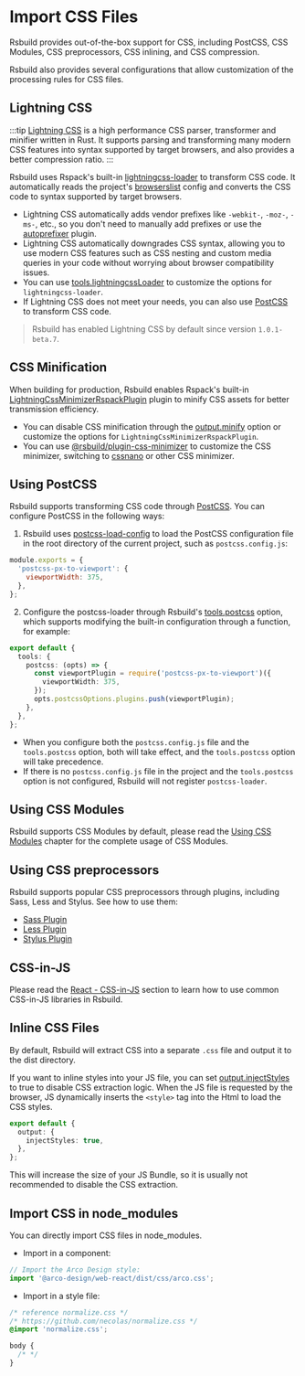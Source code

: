 # Import CSS Files

Rsbuild provides out-of-the-box support for CSS, including PostCSS, CSS Modules, CSS preprocessors, CSS inlining, and CSS compression.

Rsbuild also provides several configurations that allow customization of the processing rules for CSS files.

## Lightning CSS

:::tip
[Lightning CSS](https://lightningcss.dev) is a high performance CSS parser, transformer and minifier written in Rust. It supports parsing and transforming many modern CSS features into syntax supported by target browsers, and also provides a better compression ratio.
:::

Rsbuild uses Rspack's built-in [lightningcss-loader](https://www.rspack.dev/guide/features/builtin-lightningcss-loader) to transform CSS code. It automatically reads the project's [browserslist](/guide/advanced/browserslist) config and converts the CSS code to syntax supported by target browsers.

- Lightning CSS automatically adds vendor prefixes like `-webkit-`, `-moz-`, `-ms-`, etc., so you don't need to manually add prefixes or use the [autoprefixer](https://github.com/postcss/autoprefixer) plugin.
- Lightning CSS automatically downgrades CSS syntax, allowing you to use modern CSS features such as CSS nesting and custom media queries in your code without worrying about browser compatibility issues.
- You can use [tools.lightningcssLoader](/config/tools/lightningcss-loader) to customize the options for `lightningcss-loader`.
- If Lightning CSS does not meet your needs, you can also use [PostCSS](#using-postcss) to transform CSS code.

> Rsbuild has enabled Lightning CSS by default since version `1.0.1-beta.7`.

## CSS Minification

When building for production, Rsbuild enables Rspack's built-in [LightningCssMinimizerRspackPlugin](https://rspack.dev/plugins/rspack/lightning-css-minimizer-rspack-plugin) plugin to minify CSS assets for better transmission efficiency.

- You can disable CSS minification through the [output.minify](/config/output/minify) option or customize the options for `LightningCssMinimizerRspackPlugin`.
- You can use [@rsbuild/plugin-css-minimizer](https://github.com/rspack-contrib/rsbuild-plugin-css-minimizer) to customize the CSS minimizer, switching to [cssnano](https://github.com/cssnano/cssnano) or other CSS minimizer.

## Using PostCSS

Rsbuild supports transforming CSS code through [PostCSS](https://postcss.org/). You can configure PostCSS in the following ways:

1. Rsbuild uses [postcss-load-config](https://github.com/postcss/postcss-load-config) to load the PostCSS configuration file in the root directory of the current project, such as `postcss.config.js`:

```js
module.exports = {
  'postcss-px-to-viewport': {
    viewportWidth: 375,
  },
};
```

2. Configure the postcss-loader through Rsbuild's [tools.postcss](/config/tools/postcss) option, which supports modifying the built-in configuration through a function, for example:

```ts
export default {
  tools: {
    postcss: (opts) => {
      const viewportPlugin = require('postcss-px-to-viewport')({
        viewportWidth: 375,
      });
      opts.postcssOptions.plugins.push(viewportPlugin);
    },
  },
};
```

- When you configure both the `postcss.config.js` file and the `tools.postcss` option, both will take effect, and the `tools.postcss` option will take precedence.
- If there is no `postcss.config.js` file in the project and the `tools.postcss` option is not configured, Rsbuild will not register `postcss-loader`.

## Using CSS Modules

Rsbuild supports CSS Modules by default, please read the [Using CSS Modules](/guide/basic/css-modules) chapter for the complete usage of CSS Modules.

## Using CSS preprocessors

Rsbuild supports popular CSS preprocessors through plugins, including Sass, Less and Stylus. See how to use them:

- [Sass Plugin](/plugins/list/plugin-sass)
- [Less Plugin](/plugins/list/plugin-less)
- [Stylus Plugin](/plugins/list/plugin-stylus)

## CSS-in-JS

Please read the [React - CSS-in-JS](/guide/framework/react#css-in-js) section to learn how to use common CSS-in-JS libraries in Rsbuild.

## Inline CSS Files

By default, Rsbuild will extract CSS into a separate `.css` file and output it to the dist directory.

If you want to inline styles into your JS file, you can set [output.injectStyles](/config/output/inject-styles) to true to disable CSS extraction logic. When the JS file is requested by the browser, JS dynamically inserts the `<style>` tag into the Html to load the CSS styles.

```ts
export default {
  output: {
    injectStyles: true,
  },
};
```

This will increase the size of your JS Bundle, so it is usually not recommended to disable the CSS extraction.

## Import CSS in node_modules

You can directly import CSS files in node_modules.

- Import in a component:

```ts title="src/App.tsx"
// Import the Arco Design style:
import '@arco-design/web-react/dist/css/arco.css';
```

- Import in a style file:

```css title="src/App.css"
/* reference normalize.css */
/* https://github.com/necolas/normalize.css */
@import 'normalize.css';

body {
  /* */
}
```
